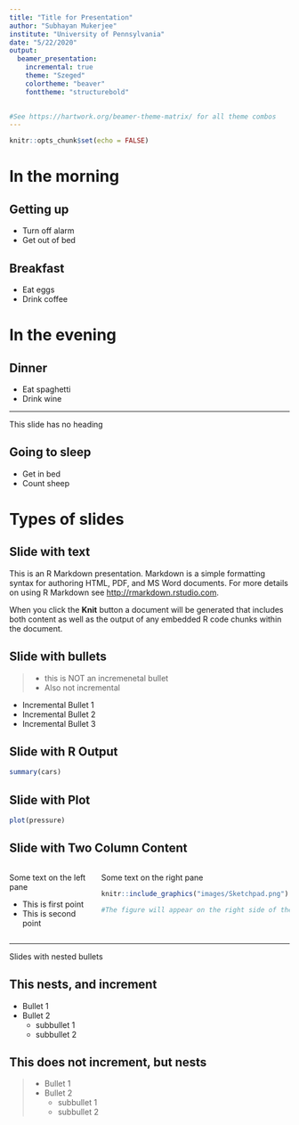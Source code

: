 ```yaml
---
title: "Title for Presentation"
author: "Subhayan Mukerjee"
institute: "University of Pennsylvania"
date: "5/22/2020"
output:
  beamer_presentation:
    incremental: true
    theme: "Szeged"
    colortheme: "beaver"
    fonttheme: "structurebold"
    

#See https://hartwork.org/beamer-theme-matrix/ for all theme combos
---
```


```r
knitr::opts_chunk$set(echo = FALSE)
```

# In the morning

## Getting up

- Turn off alarm
- Get out of bed

## Breakfast

- Eat eggs
- Drink coffee

# In the evening

## Dinner

- Eat spaghetti
- Drink wine

----

This slide has no heading

## Going to sleep

- Get in bed
- Count sheep

# Types of slides

## Slide with text

This is an R Markdown presentation. Markdown is a simple formatting syntax for authoring HTML, PDF, and MS Word documents. For more details on using R Markdown see <http://rmarkdown.rstudio.com>.

When you click the **Knit** button a document will be generated that includes both content as well as the output of any embedded R code chunks within the document.

## Slide with bullets


>- this is NOT an incremenetal bullet
>- Also not incremental

- Incremental Bullet 1
- Incremental Bullet 2
- Incremental Bullet 3


## Slide with R Output

```r
summary(cars)
```

## Slide with Plot

```r
plot(pressure)
```

## Slide with Two Column Content 

::: columns

:::: column
Some text on the left pane

- This is first point
- This is second point
::::

:::: column
Some text on the right pane

```r
knitr::include_graphics("images/Sketchpad.png")

#The figure will appear on the right side of the slide...
```
::::

:::

----

Slides with nested bullets


## This nests, and increment

- Bullet 1
- Bullet 2
    + subbullet 1
    + subbullet 2

## This does not increment, but nests

>- Bullet 1
>- Bullet 2
>    - subbullet 1
>    - subbullet 2



